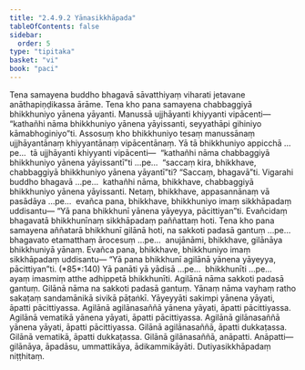 ```yaml
---
title: "2.4.9.2 Yānasikkhāpada"
tableOfContents: false
sidebar:
  order: 5
type: "tipitaka"
basket: "vi"
book: "paci"
---
```



<DynamicBreadcrumb />

<Division number="1184" book="paci">

<Paragraph number="3439" book="paci">
Tena samayena buddho bhagavā sāvatthiyaṃ viharati jetavane anāthapiṇḍikassa ārāme. Tena kho pana samayena chabbaggiyā bhikkhuniyo yānena yāyanti. Manussā ujjhāyanti khiyyanti vipācenti—  “kathañhi nāma bhikkhuniyo yānena yāyissanti, seyyathāpi gihiniyo kāmabhoginiyo”ti.
</Paragraph>

<Paragraph number="3440" book="paci">
Assosuṃ kho bhikkhuniyo tesaṃ manussānaṃ ujjhāyantānaṃ khiyyantānaṃ vipācentānaṃ. Yā tā bhikkhuniyo appicchā …pe…  tā ujjhāyanti khiyyanti vipācenti—  “kathañhi nāma chabbaggiyā bhikkhuniyo yānena yāyissantī”ti …pe…  “saccaṃ kira, bhikkhave, chabbaggiyā bhikkhuniyo yānena yāyantī”ti? “Saccaṃ, bhagavā”ti. Vigarahi buddho bhagavā …pe…  kathañhi nāma, bhikkhave, chabbaggiyā bhikkhuniyo yānena yāyissanti. Netaṃ, bhikkhave, appasannānaṃ vā pasādāya …pe…  evañca pana, bhikkhave, bhikkhuniyo imaṃ sikkhāpadaṃ uddisantu—
</Paragraph>

<Paragraph number="3441" book="paci">
<Emphasis>“Yā pana bhikkhunī yānena yāyeyya, pācittiyan”</Emphasis>ti.
</Paragraph>

<Paragraph number="3442" book="paci">
Evañcidaṃ bhagavatā bhikkhunīnaṃ sikkhāpadaṃ paññattaṃ hoti.
</Paragraph>

</Division>
<Division number="1185" book="paci">

<Paragraph number="3443" book="paci">
Tena kho pana samayena aññatarā bhikkhunī gilānā hoti, na sakkoti padasā gantuṃ …pe…  bhagavato etamatthaṃ ārocesuṃ …pe…  anujānāmi, bhikkhave, gilānāya bhikkhuniyā yānaṃ. Evañca pana, bhikkhave, bhikkhuniyo imaṃ sikkhāpadaṃ uddisantu—
</Paragraph>

</Division>
<Division number="1186" book="paci">

<Paragraph number="3444" book="paci">
<Emphasis>“Yā pana bhikkhunī agilānā yānena yāyeyya, pācittiyan”</Emphasis>ti. (*85*:<Emphasis>140</Emphasis>)
</Paragraph>

</Division>
<Division number="1187" book="paci">

<Paragraph number="3445" book="paci">
<Emphasis>Yā panā</Emphasis>ti yā yādisā …pe…  <Emphasis>bhikkhunī</Emphasis>ti …pe…  ayaṃ imasmiṃ atthe adhippetā bhikkhunīti.
</Paragraph>

<Paragraph number="3446" book="paci">
<Emphasis>Agilānā</Emphasis> nāma sakkoti padasā gantuṃ.
</Paragraph>

<Paragraph number="3447" book="paci">
<Emphasis>Gilānā</Emphasis> nāma na sakkoti padasā gantuṃ.
</Paragraph>

<Paragraph number="3448" book="paci">
<Emphasis>Yānaṃ</Emphasis> nāma vayhaṃ ratho sakaṭaṃ sandamānikā sivikā pāṭaṅkī.
</Paragraph>

<Paragraph number="3449" book="paci">
<Emphasis>Yāyeyyā</Emphasis>ti sakimpi yānena yāyati, āpatti pācittiyassa.
</Paragraph>

</Division>
<Division number="1188" book="paci">

<Paragraph number="3450" book="paci">
Agilānā agilānasaññā yānena yāyati, āpatti pācittiyassa. Agilānā vematikā yānena yāyati, āpatti pācittiyassa. Agilānā gilānasaññā yānena yāyati, āpatti pācittiyassa.
</Paragraph>

<Paragraph number="3451" book="paci">
Gilānā agilānasaññā, āpatti dukkaṭassa. Gilānā vematikā, āpatti dukkaṭassa. Gilānā gilānasaññā, anāpatti.
</Paragraph>

</Division>
<Division number="1189" book="paci">

<Paragraph number="3452" book="paci">
Anāpatti—  gilānāya, āpadāsu, ummattikāya, ādikammikāyāti.

</Paragraph>
</Division>

<Paragraph number="3453" type="center" book="paci">
Dutiyasikkhāpadaṃ niṭṭhitaṃ.
</Paragraph>